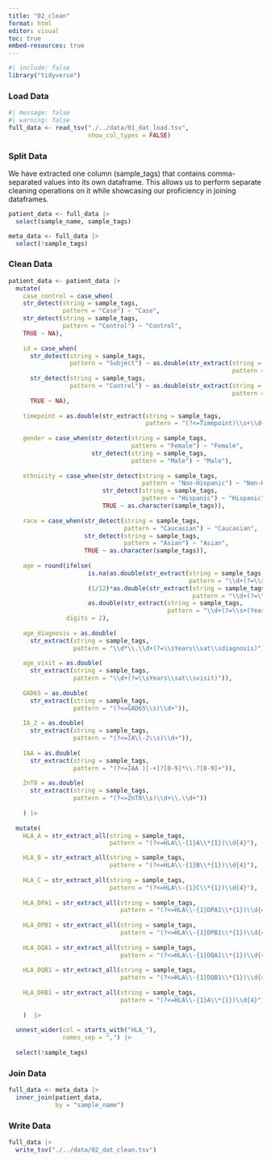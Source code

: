 ```yaml
---
title: "02_clean"
format: html
editor: visual
toc: true
embed-resources: true
---
```


```r
#| include: false
library("tidyverse")
```

### Load Data

```r
#| message: false
#| warning: false
full_data <- read_tsv("./../data/01_dat_load.tsv",
                      show_col_types = FALSE)
```

### Split Data

We have extracted one column (sample_tags) that contains comma-separated values into its own dataframe. This allows us to perform separate cleaning operations on it while showcasing our proficiency in joining dataframes.

```r
patient_data <- full_data |>
  select(sample_name, sample_tags)

meta_data <- full_data |>
  select(!sample_tags)
```

### Clean Data

```r
patient_data <- patient_data |>
  mutate(
    case_control = case_when(
    str_detect(string = sample_tags,
               pattern = "Case") ~ "Case",
    str_detect(string = sample_tags,
               pattern = "Control") ~ "Control",
    TRUE ~ NA),
    
    id = case_when(
      str_detect(string = sample_tags,
                 pattern = "Subject") ~ as.double(str_extract(string = sample_tags,
                                                              pattern = "(?<=Subject[^,])\\d+")),
      str_detect(string = sample_tags,
                 pattern = "Control") ~ as.double(str_extract(string = sample_tags,
                                                              pattern = "(?<=Control[^,])\\d+")),
      TRUE ~ NA),
    
    timepoint = as.double(str_extract(string = sample_tags,
                                      pattern = "(?<=Timepoint)\\s+\\d+[.\\d+]?")),
    
    gender = case_when(str_detect(string = sample_tags,
                                  pattern = "Female") ~ "Female",
                       str_detect(string = sample_tags,
                                  pattern = "Male") ~ "Male"),
    
    ethnicity = case_when(str_detect(string = sample_tags,
                                     pattern = "Non-Hispanic") ~ "Non-Hispanic",
                          str_detect(string = sample_tags,
                                     pattern = "Hispanic") ~ "Hispanic",
                          TRUE ~ as.character(sample_tags)),
    
    race = case_when(str_detect(string = sample_tags,
                                pattern = "Caucasian") ~ "Caucasian",
                     str_detect(string = sample_tags,
                                pattern = "Asian") ~ "Asian",
                     TRUE ~ as.character(sample_tags)),
    
    age = round(ifelse(
                      is.na(as.double(str_extract(string = sample_tags,
                                                  pattern = "\\d+(?=\\s+(Years)\\,)"))),
                      (1/12)*as.double(str_extract(string = sample_tags,
                                                   pattern = "\\d+(?=\\s+(Months)\\,)")),
                      as.double(str_extract(string = sample_tags,
                                            pattern = "\\d+(?=\\s+(Years)\\,)"))),
                digits = 2),
    
    age_diagnosis = as.double(
      str_extract(string = sample_tags,
                  pattern = "\\d*\\.\\d+(?=\\sYears\\sat\\sdiagnosis)")),
    
    age_visit = as.double(
      str_extract(string = sample_tags,
                  pattern = "\\d+(?=\\sYears\\sat\\svisit)")),
    
    GAD65 = as.double(
      str_extract(string = sample_tags,
                  pattern = "(?<=GAD65\\s)\\d+")),
    
    IA_2 = as.double(
      str_extract(string = sample_tags,
                  pattern = "(?<=IA\\-2\\s)\\d+")),
    
    IAA = as.double(
      str_extract(string = sample_tags,
                  pattern = "(?<=IAA )[-+]?[0-9]*\\.?[0-9]+")),
    
    ZnT8 = as.double(
      str_extract(string = sample_tags,
                  pattern = "(?<=ZnT8\\s)\\d+\\.\\d+"))
        
    ) |> 
  
  mutate(
    HLA_A = str_extract_all(string = sample_tags,
                            pattern = "(?<=HLA\\-{1}A\\*{1})\\d{4}"),

    HLA_B = str_extract_all(string = sample_tags,
                            pattern = "(?<=HLA\\-{1}B\\*{1})\\d{4}"),
      
    HLA_C = str_extract_all(string = sample_tags,
                            pattern = "(?<=HLA\\-{1}C\\*{1})\\d{4}"),
      
    HLA_DPA1 = str_extract_all(string = sample_tags,
                               pattern = "(?<=HLA\\-{1}DPA1\\*{1})\\d{4}"),
      
    HLA_DPB1 = str_extract_all(string = sample_tags,
                               pattern = "(?<=HLA\\-{1}DPB1\\*{1})\\d{4}"),
      
    HLA_DQA1 = str_extract_all(string = sample_tags,
                               pattern = "(?<=HLA\\-{1}DQA1\\*{1})\\d{4}"),
      
    HLA_DQB1 = str_extract_all(string = sample_tags,
                               pattern = "(?<=HLA\\-{1}DQB1\\*{1})\\d{4}"),
      
    HLA_DRB1 = str_extract_all(string = sample_tags,
                               pattern = "(?<=HLA\\-{1}A\\*{1})\\d{4}")
    
    )  |>
         
  unnest_wider(col = starts_with("HLA_"),
               names_sep = ",") |> 
  
  select(!sample_tags)

```

### Join Data

```r
full_data <- meta_data |>
  inner_join(patient_data,
             by = "sample_name")
```

### Write Data

```r
full_data |>
  write_tsv("./../data/02_dat_clean.tsv")
```
